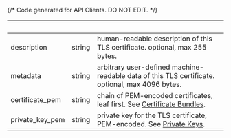 {/* Code generated for API Clients. DO NOT EDIT. */}

| &nbsp;          | &nbsp; | &nbsp;                                                                                                                                    |
| --------------- | ------ | ----------------------------------------------------------------------------------------------------------------------------------------- |
| description     | string | human-readable description of this TLS certificate. optional, max 255 bytes.                                                              |
| metadata        | string | arbitrary user-defined machine-readable data of this TLS certificate. optional, max 4096 bytes.                                           |
| certificate_pem | string | chain of PEM-encoded certificates, leaf first. See [Certificate Bundles](/universal-gateway/http#certificate-chains). |
| private_key_pem | string | private key for the TLS certificate, PEM-encoded. See [Private Keys](/universal-gateway/http#private-keys).           |
